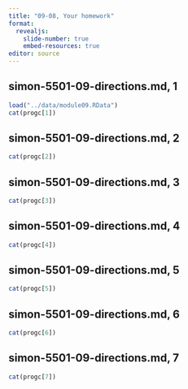 ```yaml
---
title: "09-08, Your homework"
format: 
  revealjs:
    slide-number: true
    embed-resources: true
editor: source
---
```


## simon-5501-09-directions.md, 1

```r
load("../data/module09.RData")
cat(progc[1])
```

## simon-5501-09-directions.md, 2

```r
cat(progc[2])
```

## simon-5501-09-directions.md, 3

```r
cat(progc[3])
```

## simon-5501-09-directions.md, 4

```r
cat(progc[4])
```

## simon-5501-09-directions.md, 5

```r
cat(progc[5])
```

## simon-5501-09-directions.md, 6

```r
cat(progc[6])
```

## simon-5501-09-directions.md, 7

```r
cat(progc[7])
```

